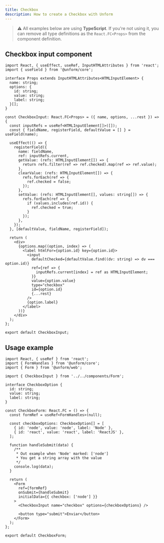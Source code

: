 ```yaml
---
title: Checkbox
description: How to create a Checkbox with Unform
---
```


> ⚠️ All examples below are using **TypeScript**. If you're not using it, you can remove all type definitions as the `React.FC<Props>` from the component definition.

## Checkbox input component

```tsx lineNumbers=true
import React, { useEffect, useRef, InputHTMLAttributes } from 'react';
import { useField } from '@unform/core';

interface Props extends InputHTMLAttributes<HTMLInputElement> {
  name: string;
  options: {
    id: string;
    value: string;
    label: string;
  }[];
}

const CheckboxInput: React.FC<Props> = ({ name, options, ...rest }) => {
  const inputRefs = useRef<HTMLInputElement[]>([]);
  const { fieldName, registerField, defaultValue = [] } = useField(name);

  useEffect(() => {
    registerField({
      name: fieldName,
      ref: inputRefs.current,
      getValue: (refs: HTMLInputElement[]) => {
        return refs.filter(ref => ref.checked).map(ref => ref.value);
      },
      clearValue: (refs: HTMLInputElement[]) => {
        refs.forEach(ref => {
          ref.checked = false;
        });
      },
      setValue: (refs: HTMLInputElement[], values: string[]) => {
        refs.forEach(ref => {
          if (values.includes(ref.id)) {
            ref.checked = true;
          }
        });
      },
    });
  }, [defaultValue, fieldName, registerField]);

  return (
    <div>
      {options.map((option, index) => (
        <label htmlFor={option.id} key={option.id}>
          <input
            defaultChecked={defaultValue.find((dv: string) => dv === option.id)}
            ref={ref => {
              inputRefs.current[index] = ref as HTMLInputElement;
            }}
            value={option.value}
            type="checkbox"
            id={option.id}
            {...rest}
          />
          {option.label}
        </label>
      ))}
    </div>
  );
};

export default CheckboxInput;
```

## Usage example

```tsx lineNumbers=true
import React, { useRef } from 'react';
import { FormHandles } from '@unform/core';
import { Form } from '@unform/web';

import { CheckboxInput } from '../../components/Form';

interface CheckboxOption {
  id: string;
  value: string;
  label: string;
}

const CheckboxForm: React.FC = () => {
  const formRef = useRef<FormHandles>(null);

  const checkboxOptions: CheckboxOption[] = [
    { id: 'node', value: 'node', label: 'Node' },
    { id: 'react', value: 'react', label: 'ReactJS' },
  ];

  function handleSubmit(data) {
    /**
     * Out example when 'Node' marked: ['node']
     * You get a string array with the value
     */
    console.log(data);
  }

  return (
    <Form
      ref={formRef}
      onSubmit={handleSubmit}
      initialData={{ checkbox: ['node'] }}
    >
      <CheckboxInput name="checkbox" options={checkboxOptions} />

      <button type="submit">Enviar</button>
    </Form>
  );
};

export default CheckboxForm;
```
